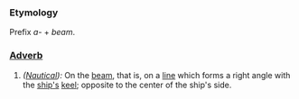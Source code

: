===Etymology===
Prefix ''a-'' + ''beam''.
===[[Adverb]]===
#''([[Nautical]]):'' On the [[beam]], that is, on a [[line]] which forms a right angle with the [[ship's]] [[keel]]; opposite to the center of the ship's side.